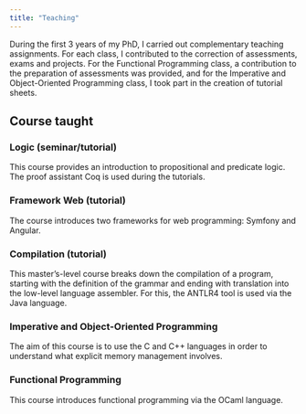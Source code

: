 ```yaml
---
title: "Teaching"
---
```

<!-- 
During my 2-year master’s degree, I worked as a tutor for 1st-year bachelor’s students
for the Algorithms and programming class for a period of 4 months. This class covers
the basics of algorithms and introduces the language Python. -->

During the first 3 years of my PhD, I carried out complementary teaching assignments. For each class, I contributed to the correction of assessments, exams and projects. For the Functional Programming class, a contribution to the preparation of assessments was provided, and for the Imperative and Object-Oriented Programming class, I took part in the creation of tutorial sheets.

## Course taught

### Logic (seminar/tutorial)

This course provides an introduction to propositional and predicate logic. The proof assistant Coq is used during the tutorials.
<!-- This class is graded throughout the semester via continuous assessments, which are the responsibility of the seminar supervisors, and a final exam. -->

### Framework Web (tutorial)

The course introduces two frameworks for web programming: Symfony and Angular.

### Compilation (tutorial)

This master’s-level course breaks down the compilation of a program, starting with the definition of the grammar and ending with translation into the low-level language assembler. For this, the ANTLR4 tool is used via the Java language.
<!-- The class is graded by continuous and final assessments. -->

### Imperative and Object-Oriented Programming

The aim of this course is to use the C and C++ languages in order to understand what explicit memory management involves.

### Functional Programming

This course introduces functional programming via the OCaml language.
<!-- This class is -->
<!-- graded through a mid-term paper exam, a final exam and a project. -->
